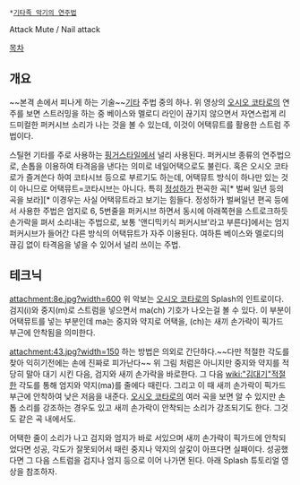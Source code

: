  *[[기타족 악기의 연주법]]

{{{#!html
<iframe width="480" height="360" src="http://www.youtube.com/embed/tQUUMVqnjwY" frameborder="0" allowfullscreen></iframe>
}}}

Attack Mute / Nail attack

[[목차]]
== 개요 ==
~~본격 손에서 피나게 하는 기술~~[[기타]] 주법 중의 하나. 위 영상의 [[오시오 코타로]]의 연주를 보면 스트러밍을 하는 중 베이스와 멜로디 라인이 끊기지 않으면서 자연스럽게 리드미컬한 퍼커시브 소리가 나는 것을 볼 수 있는데, 이것이 어택뮤트를 활용한 스트럼 주법이다.

스틸현 기타를 주로 사용하는 [[핑거스타일]]에서 널리 사용된다. 퍼커시브 종류의 연주법으로, 손톱을 이용하여 타격음을 낸다는 의미로 네일어택으로도 불린다. 혹은 오시오 코타로가 즐겨쓴다 하여 코타시브 등으로 부르기도 하는데, 어택뮤트 방식이 하나만 있는 것이 아니므로 어택뮤트=코타시브는 아니다. 특히 [[정성하]]가 편곡한 곡[* 벌써 일년 등의 곡을 보라][* 이경우는 사실 어택뮤트라고 보기는 힘들다. 정성하가 벌써일년 편곡 등에서 사용한 주법은 엄지로 6, 5번줄을 퍼커시브 하면서 동시에 아래쪽현을 스트로크하듯 손가락을 펴서 소리내는 주법으로, 보통 '앤디믹키식 퍼커시브'라고 부른다]에서는 엄지 퍼커시브가 들어간 다른 방식의 어택뮤트가 자주 이용된다. 여하튼 베이스와 멜로디의 끊김 없이 타격음을 넣을 수 있어서 널리 쓰이는 주법.
== 테크닉 ==
attachment:8e.jpg?width=600
위 악보는 [[오시오 코타로]]의 Splash의 인트로이다. 검지(i)와 중지(m)로 스트럼을 넣으면서 ma(ch) 기호가 나오는걸 볼 수 있다. 이 부분이 어택뮤트를 넣는 부분인데 ma는 중지와 약지로 어택을, (ch)는 새끼 손가락이 픽가드 부근에 안착됨을 의미한다. 

attachment:43.jpg?width=150
하는 방법은 의외로 간단하다.~~다만 적절한 각도를 찾아 익히기전에는 손에 진짜로 피가난다~~ 위 그림 처럼은 아니지만 중지와 약지를 적당히 말아 대기 시킨 다음, 검지와 새끼 손가락을 바로한다. 그 다음 [[wiki:"김대기"적절한]] 각도를 통해 엄지와 약지(ma)를 줄에다 때린다. 그리고 이 때 새끼 손가락이 픽가드 부근에 안착하여 낮은 저음을 내준다. [[오시오 코타로]]의 여러 곡을 보면 알 수 있지만 손톱 소리를 강조하는 경우도 있고 새끼 손가락이 안착되는 소리가 강조되기도 한다. 그것도 같은 곡 내에서도.

어택한 줄이 소리가 나고 검지와 엄지가 바로 서있으며 새끼 손가락이 픽가드에 안착되었다면 성공, 각도가 잘못되어서 때린 중지나 약지의 살갗이 아프다면 실패이다. 성공했다면 그 다음 스트럼을 검지나 엄지 등으로 이어 나가면 된다. 아래 Splash 튜토리얼 영상을 참조하자.

{{{#!html
<iframe width="420" height="315" src="http://www.youtube.com/embed/szX34jiIAeE" frameborder="0" allowfullscreen></iframe>
}}}
